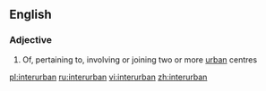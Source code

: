 ==English==

===Adjective===
{{en-adj|-}}

# Of, pertaining to, involving or joining two or more [[urban]] centres

[[pl:interurban]]
[[ru:interurban]]
[[vi:interurban]]
[[zh:interurban]]